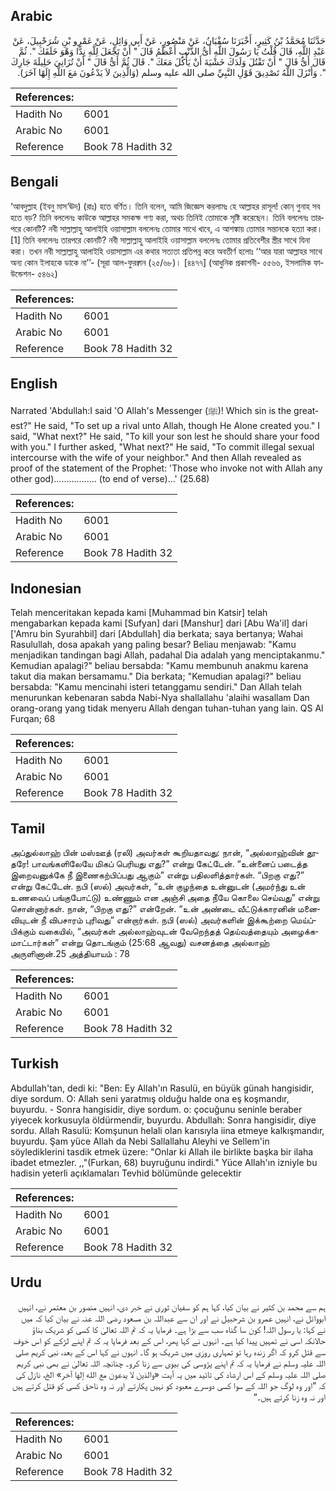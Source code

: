## Arabic


<div dir="rtl" lang="ar" style={{fontSize:'larger',backgroundColor:'#f8f9fa',padding:20}}>
حَدَّثَنَا مُحَمَّدُ بْنُ كَثِيرٍ، أَخْبَرَنَا سُفْيَانُ، عَنْ مَنْصُورٍ، عَنْ أَبِي وَائِلٍ، عَنْ عَمْرِو بْنِ شُرَحْبِيلَ، عَنْ عَبْدِ اللَّهِ، قَالَ قُلْتُ يَا رَسُولَ اللَّهِ أَىُّ الذَّنْبِ أَعْظَمُ قَالَ ‏"‏ أَنْ تَجْعَلَ لِلَّهِ نِدًّا وَهْوَ خَلَقَكَ ‏"‏‏.‏ ثُمَّ قَالَ أَىُّ قَالَ ‏"‏ أَنْ تَقْتُلَ وَلَدَكَ خَشْيَةَ أَنْ يَأْكُلَ مَعَكَ ‏"‏‏.‏ قَالَ ثُمَّ أَىُّ قَالَ ‏"‏ أَنْ تُزَانِيَ حَلِيلَةَ جَارِكَ ‏"‏‏.‏ وَأَنْزَلَ اللَّهُ تَصْدِيقَ قَوْلِ النَّبِيِّ صلى الله عليه وسلم ‏(‏وَالَّذِينَ لاَ يَدْعُونَ مَعَ اللَّهِ إِلَهًا آخَرَ‏)‏‏.‏
</div>
<div style={{backgroundColor:'#f8f9fa',padding:20, marginBottom: 10}}><table> <thead> <tr> <th>References:</th> <th></th> </tr> </thead> <tbody><tr><td>Hadith No</td><td>6001</td></tr><tr><td>Arabic No</td><td>6001</td></tr><tr><td>Reference</td><td>Book 78 Hadith 32</td></tr></tbody></table></div>

## Bengali


<div dir="ltr" lang="bn" style={{fontSize:'larger',backgroundColor:'#f8f9fa',padding:20}}>
‘আবদুল্লাহ (ইবনু মাস‘ঊদ) (রাঃ) হতে বর্ণিত। তিনি বলেন, আমি জিজ্ঞেস করলামঃ হে আল্লাহর রাসূল! কোন্ গুনাহ সব হতে বড়? তিনি বললেনঃ কাউকে আল্লাহর সমকক্ষ গণ্য করা, অথচ তিনিই তোমাকে সৃষ্টি করেছেন। তিনি বললেনঃ তারপরে কোনটি? নবী সাল্লাল্লাহু আলাইহি ওয়াসাল্লাম বললেনঃ তোমার সাথে খাবে, এ আশঙ্কায় তোমার সন্তানকে হত্যা করা। [1] তিনি বললেনঃ তারপরে কোনটি? নবী সাল্লাল্লাহু আলাইহি ওয়াসাল্লাম বললেনঃ তোমার প্রতিবেশীর স্ত্রীর সাথে যিনা করা। তখন নবী সাল্লাল্লাহু আলাইহি ওয়াসাল্লাম এর কথার সত্যতা প্রতিপন্ন করে অবতীর্ণ হলোঃ ‘‘আর যারা আল্লাহর সাথে অন্য কোন ইলাহকে ডাকে না’’- (সূরা আল-ফুরক্বান (২৫/৬৮)। [৪৪৭৭] (আধুনিক প্রকাশনী- ৫৫৬৬, ইসলামিক ফাউন্ডেশন- ৫৪৬২)
</div>
<div style={{backgroundColor:'#f8f9fa',padding:20, marginBottom: 10}}><table> <thead> <tr> <th>References:</th> <th></th> </tr> </thead> <tbody><tr><td>Hadith No</td><td>6001</td></tr><tr><td>Arabic No</td><td>6001</td></tr><tr><td>Reference</td><td>Book 78 Hadith 32</td></tr></tbody></table></div>

## English


<div dir="ltr" lang="en" style={{fontSize:'larger',backgroundColor:'#f8f9fa',padding:20}}>
Narrated 'Abdullah:I said 'O Allah's Messenger (ﷺ)! Which sin is the greatest?" He said, "To set up a rival unto Allah, though He Alone created you." I said, "What next?" He said, "To kill your son lest he should share your food with you." I further asked, "What next?" He said, "To commit illegal sexual intercourse with the wife of your neighbor." And then Allah revealed as proof of the statement of the Prophet: 'Those who invoke not with Allah any other god)................. (to end of verse)...' (25.68)
</div>
<div style={{backgroundColor:'#f8f9fa',padding:20, marginBottom: 10}}><table> <thead> <tr> <th>References:</th> <th></th> </tr> </thead> <tbody><tr><td>Hadith No</td><td>6001</td></tr><tr><td>Arabic No</td><td>6001</td></tr><tr><td>Reference</td><td>Book 78 Hadith 32</td></tr></tbody></table></div>

## Indonesian


<div dir="ltr" lang="id" style={{fontSize:'larger',backgroundColor:'#f8f9fa',padding:20}}>
Telah menceritakan kepada kami [Muhammad bin Katsir] telah mengabarkan kepada kami [Sufyan] dari [Manshur] dari [Abu Wa'il] dari ['Amru bin Syurahbil] dari [Abdullah] dia berkata; saya bertanya; Wahai Rasulullah, dosa apakah yang paling besar? Beliau menjawab: "Kamu menjadikan tandingan bagi Allah, padahal Dia adalah yang menciptakanmu." Kemudian apalagi?" beliau bersabda: "Kamu membunuh anakmu karena takut dia makan bersamamu." Dia berkata; "Kemudian apalagi?" beliau bersabda: "Kamu mencinahi isteri tetanggamu sendiri." Dan Allah telah menurunkan kebenaran sabda Nabi-Nya shallallahu 'alaihi wasallam Dan orang-orang yang tidak menyeru Allah dengan tuhan-tuhan yang lain. QS Al Furqan; 68
</div>
<div style={{backgroundColor:'#f8f9fa',padding:20, marginBottom: 10}}><table> <thead> <tr> <th>References:</th> <th></th> </tr> </thead> <tbody><tr><td>Hadith No</td><td>6001</td></tr><tr><td>Arabic No</td><td>6001</td></tr><tr><td>Reference</td><td>Book 78 Hadith 32</td></tr></tbody></table></div>

## Tamil


<div dir="ltr" lang="ta" style={{fontSize:'larger',backgroundColor:'#f8f9fa',padding:20}}>
அப்துல்லாஹ் பின் மஸ்ஊத் (ரலி) அவர்கள் கூறியதாவது: நான், “அல்லாஹ்வின் தூதரே! பாவங்களிலேயே மிகப் பெரியது எது?” என்று கேட்டேன். “உன்னைப் படைத்த இறைவனுக்கே நீ இணைகற்பிப்பது ஆகும்” என்று பதிலளித்தார்கள். “பிறகு எது?” என்று கேட்டேன். நபி (ஸல்) அவர்கள், “உன் குழந்தை உன்னுடன் (அமர்ந்து உன் உணவைப் பங்குபோட்டு) உண்ணும் என அஞ்சி அதை நீயே கொலை செய்வது” என்று சொன்னார்கள். நான், “பிறகு எது?” என்றேன். “உன் அண்டை வீட்டுக்காரனின் மனைவியுடன் நீ விபசாரம் புரிவது” என்றார்கள். நபி (ஸல்) அவர்களின் இக்கூற்றை மெய்ப்பிக்கும் வகையில், “அவர்கள் அல்லாஹ்வுடன் வேறெந்தத் தெய்வத்தையும் அழைக்கமாட்டார்கள்” என்று தொடங்கும் (25:68 ஆவது) வசனத்தை அல்லாஹ் அருளினான்.25 அத்தியாயம் : 78
</div>
<div style={{backgroundColor:'#f8f9fa',padding:20, marginBottom: 10}}><table> <thead> <tr> <th>References:</th> <th></th> </tr> </thead> <tbody><tr><td>Hadith No</td><td>6001</td></tr><tr><td>Arabic No</td><td>6001</td></tr><tr><td>Reference</td><td>Book 78 Hadith 32</td></tr></tbody></table></div>

## Turkish


<div dir="ltr" lang="tr" style={{fontSize:'larger',backgroundColor:'#f8f9fa',padding:20}}>
Abdullah'tan, dedi ki: "Ben: Ey Allah'ın Rasulü, en büyük günah hangisidir, diye sordum. O: Allah seni yaratmış olduğu halde ona eş koşmandır, buyurdu. - Sonra hangisidir, diye sordum. o: çocuğunu seninle beraber yiyecek korkusuyla öldürmendir, buyurdu. Abdullah: Sonra hangisidir, diye sordu. Allah Rasulü: Komşunun helali olan karısıyla iina etmeye kalkışmandır, buyurdu. Şam yüce Allah da Nebi Sallallahu Aleyhi ve Sellem'in söylediklerini tasdik etmek üzere: "Onlar ki Allah ile birlikte başka bir ilaha ibadet etmezler. ,,"(Furkan, 68) buyruğunu indirdi." Yüce Allah'ın izniyle bu hadisin yeterli açıklamaları Tevhid bölümünde gelecektir
</div>
<div style={{backgroundColor:'#f8f9fa',padding:20, marginBottom: 10}}><table> <thead> <tr> <th>References:</th> <th></th> </tr> </thead> <tbody><tr><td>Hadith No</td><td>6001</td></tr><tr><td>Arabic No</td><td>6001</td></tr><tr><td>Reference</td><td>Book 78 Hadith 32</td></tr></tbody></table></div>

## Urdu


<div dir="rtl" lang="ur" style={{fontSize:'larger',backgroundColor:'#f8f9fa',padding:20}}>
ہم سے محمد بن کثیر نے بیان کیا، کہا ہم کو سفیان ثوری نے خبر دی، انہیں منصور بن معتمر نے، انہیں ابووائل نے، انہیں عمرو بن شرحبیل نے اور ان سے عبداللہ بن مسعود رضی اللہ عنہ نے بیان کیا کہ میں نے کہا: یا رسول اللہ! کون سا گناہ سب سے بڑا ہے۔ فرمایا یہ کہ تم اللہ تعالیٰ کا کسی کو شریک بناؤ حالانکہ اسی نے تمہیں پیدا کیا ہے۔ انہوں نے کہا پھر، اس کے بعد فرمایا یہ کہ تم اپنے لڑکے کو اس خوف سے قتل کرو کہ اگر زندہ رہا تو تمہاری روزی میں شریک ہو گا۔ انہوں نے کہا اس کے بعد، نبی کریم صلی اللہ علیہ وسلم نے فرمایا یہ کہ تم اپنے پڑوسی کی بیوی سے زنا کرو۔ چنانچہ اللہ تعالیٰ نے بھی نبی کریم صلی اللہ علیہ وسلم کے اس ارشاد کی تائید میں یہ آیت «والذين لا يدعون مع الله إلها آخر‏» الخ، نازل کی کہ ”اور وہ لوگ جو اللہ کے سوا کسی دوسرے معبود کو نہیں پکارتے اور نہ وہ ناحق کسی کو قتل کرتے ہیں اور نہ وہ زنا کرتے ہیں۔“
</div>
<div style={{backgroundColor:'#f8f9fa',padding:20, marginBottom: 10}}><table> <thead> <tr> <th>References:</th> <th></th> </tr> </thead> <tbody><tr><td>Hadith No</td><td>6001</td></tr><tr><td>Arabic No</td><td>6001</td></tr><tr><td>Reference</td><td>Book 78 Hadith 32</td></tr></tbody></table></div>